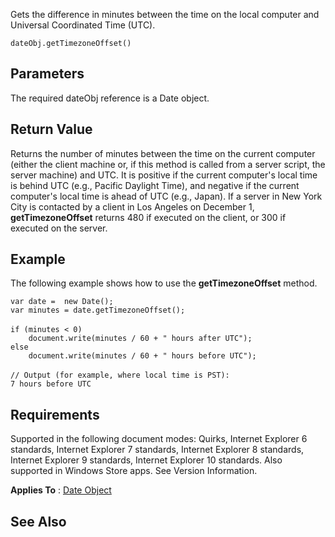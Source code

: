 Gets the difference in minutes between the time on the local computer and Universal Coordinated Time (UTC).

 dateObj.getTimezoneOffset()

==Parameters==
The required dateObj reference is a Date object.


==Return Value==
Returns the number of minutes between the time on the current computer (either the client machine or, if this method is called from a server script, the server machine) and UTC. It is positive if the current computer's local time is behind UTC (e.g., Pacific Daylight Time), and negative if the current computer's local time is ahead of UTC (e.g., Japan). If a server in New York City is contacted by a client in Los Angeles on December 1, '''getTimezoneOffset''' returns 480 if executed on the client, or 300 if executed on the server.


==Example==
The following example shows how to use the '''getTimezoneOffset''' method.

 var date =  new Date();
 var minutes = date.getTimezoneOffset();
 
 if (minutes &lt; 0)
     document.write(minutes / 60 + " hours after UTC");
 else
     document.write(minutes / 60 + " hours before UTC");
 
 // Output (for example, where local time is PST): 
 7 hours before UTC

==Requirements==
Supported in the following document modes: Quirks, Internet Explorer 6 standards, Internet Explorer 7 standards, Internet Explorer 8 standards, Internet Explorer 9 standards, Internet Explorer 10 standards. Also supported in Windows Store apps. See Version Information.

'''Applies To''' : [[Date|Date Object]]


==See Also==

              
